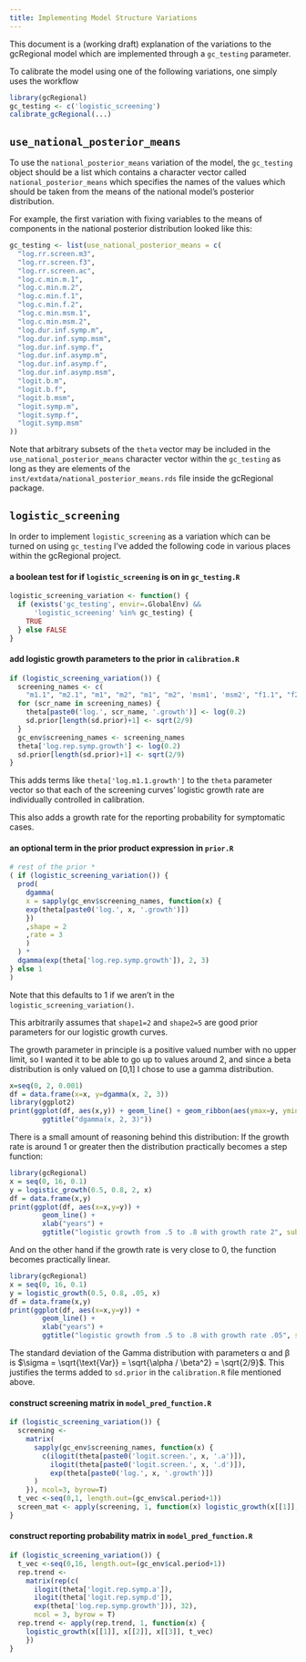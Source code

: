 ```yaml
---
title: Implementing Model Structure Variations
---
```


This document is a (working draft) explanation of the variations 
to the gcRegional model which are implemented through a `gc_testing` parameter. 

To calibrate the model using one of the following variations, one simply uses the 
workflow

```r
library(gcRegional)
gc_testing <- c('logistic_screening')
calibrate_gcRegional(...)
```

## `use_national_posterior_means`

To use the `national_posterior_means` variation of the model, 
the `gc_testing` object should be a list which contains a 
character vector called `national_posterior_means` which specifies
the names of the values which should be taken from the means of 
the national model's posterior distribution.

For example, the first variation with fixing variables to the means
of components in the national posterior distribution looked like this:
```r
gc_testing <- list(use_national_posterior_means = c(
  "log.rr.screen.m3",
  "log.rr.screen.f3",
  "log.rr.screen.ac",
  "log.c.min.m.1",
  "log.c.min.m.2",
  "log.c.min.f.1",
  "log.c.min.f.2",
  "log.c.min.msm.1",
  "log.c.min.msm.2",
  "log.dur.inf.symp.m",
  "log.dur.inf.symp.msm",
  "log.dur.inf.symp.f",
  "log.dur.inf.asymp.m",
  "log.dur.inf.asymp.f",
  "log.dur.inf.asymp.msm",
  "logit.b.m",
  "logit.b.f",
  "logit.b.msm",
  "logit.symp.m",
  "logit.symp.f",
  "logit.symp.msm" 
))
```

Note that arbitrary subsets of the `theta` vector may be included in the 
`use_national_posterior_means` character vector within the `gc_testing` 
as long as they are elements of the `inst/extdata/national_posterior_means.rds` file
inside the gcRegional package.

## `logistic_screening`

In order to implement `logistic_screening` as a variation which can be turned on 
using `gc_testing` I've added the following code in various places within the gcRegional project. 

#### a boolean test for if `logistic_screening` is on in `gc_testing.R`
```r
logistic_screening_variation <- function() {
  if (exists('gc_testing', envir=.GlobalEnv) &&
      'logistic_screening' %in% gc_testing) {
    TRUE
  } else FALSE
}
```

#### add logistic growth parameters to the prior in `calibration.R`
```r
if (logistic_screening_variation()) {
  screening_names <- c(
    "m1.1", "m2.1", "m1", "m2", "m1", "m2", 'msm1', 'msm2', "f1.1", "f2.1", "f1", "f2", "f1", "f2")
  for (scr_name in screening_names) {
    theta[paste0('log.', scr_name, '.growth')] <- log(0.2)
    sd.prior[length(sd.prior)+1] <- sqrt(2/9)
  }
  gc_env$screening_names <- screening_names
  theta['log.rep.symp.growth'] <- log(0.2)
  sd.prior[length(sd.prior)+1] <- sqrt(2/9)
}
```

This adds terms like `theta['log.m1.1.growth']` to the `theta` parameter vector so that 
each of the screening curves' logistic growth rate are individually controlled in calibration.

This also adds a growth rate for the reporting probability for symptomatic cases.

#### an optional term in the prior product expression in `prior.R`
```r
# rest of the prior * 
( if (logistic_screening_variation()) {
  prod(
    dgamma(
    x = sapply(gc_env$screening_names, function(x) {
    exp(theta[paste0('log.', x, '.growth')])
    })
    ,shape = 2
    ,rate = 3
    )
  ) *
  dgamma(exp(theta['log.rep.symp.growth']), 2, 3)
} else 1
)
```
Note that this defaults to 1 if we aren't in the `logistic_screening_variation()`.

This arbitrarily assumes that `shape1=2` and `shape2=5` are good prior parameters for 
our logistic growth curves. 

The growth parameter in principle is a positive valued number with no upper limit, so I wanted it to be
able to go up to values around 2, and since a beta distribution is only valued on [0,1] I chose to use
a gamma distribution.

```r
x=seq(0, 2, 0.001)
df = data.frame(x=x, y=dgamma(x, 2, 3))
library(ggplot2)
print(ggplot(df, aes(x,y)) + geom_line() + geom_ribbon(aes(ymax=y, ymin=0), fill='steelblue1', alpha=0.4) + 
        ggtitle("dgamma(x, 2, 3)"))
```

There is a small amount of reasoning behind this distribution: 
If the growth rate is around 1 or greater then the distribution practically becomes a step function: 

```r
library(gcRegional)
x = seq(0, 16, 0.1)
y = logistic_growth(0.5, 0.8, 2, x)
df = data.frame(x,y)
print(ggplot(df, aes(x=x,y=y)) + 
        geom_line() + 
        xlab("years") + 
        ggtitle("logistic growth from .5 to .8 with growth rate 2", subtitle = "almost a step function"))
```

And on the other hand if the growth rate is very close to 0, the function becomes practically linear.

```r
library(gcRegional)
x = seq(0, 16, 0.1)
y = logistic_growth(0.5, 0.8, .05, x)
df = data.frame(x,y)
print(ggplot(df, aes(x=x,y=y)) + 
        geom_line() + 
        xlab("years") + 
        ggtitle("logistic growth from .5 to .8 with growth rate .05", subtitle = "almost linear"))
```

The standard deviation of the Gamma distribution with parameters α and β is 
$\sigma = \sqrt{\text{Var}} = \sqrt{\alpha / \beta^2} = \sqrt{2/9}$. This justifies
the terms added to `sd.prior` in the `calibration.R` file mentioned above.

#### construct screening matrix in `model_pred_function.R`
```r
if (logistic_screening_variation()) {
  screening <-
    matrix(
      sapply(gc_env$screening_names, function(x) {
        c(ilogit(theta[paste0('logit.screen.', x, '.a')]),
          ilogit(theta[paste0('logit.screen.', x, '.d')]),
          exp(theta[paste0('log.', x, '.growth')])
      )
    }), ncol=3, byrow=T)
  t_vec <-seq(0,1, length.out=(gc_env$cal.period+1))
  screen_mat <- apply(screening, 1, function(x) logistic_growth(x[[1]], x[[2]], x[[3]], t_vec))
}
```

#### construct reporting probability matrix in `model_pred_function.R`

```r
if (logistic_screening_variation()) {
  t_vec <-seq(0,16, length.out=(gc_env$cal.period+1))
  rep.trend <-
    matrix(rep(c(
      ilogit(theta['logit.rep.symp.a']), 
      ilogit(theta['logit.rep.symp.d']), 
      exp(theta['log.rep.symp.growth'])), 32), 
      ncol = 3, byrow = T)
  rep.trend <- apply(rep.trend, 1, function(x) {
    logistic_growth(x[[1]], x[[2]], x[[3]], t_vec)
    })
}
```
